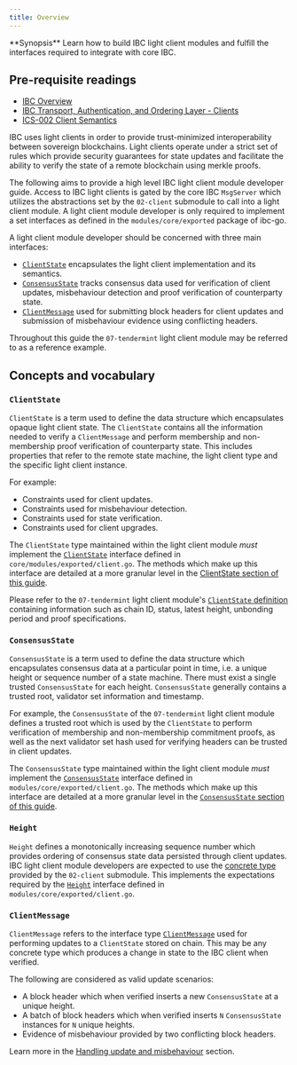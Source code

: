 ```yaml
---
title: Overview
---
```


<Note>
**Synopsis**
Learn how to build IBC light client modules and fulfill the interfaces required to integrate with core IBC.
</Note>

<Note>

## Pre-requisite readings

* [IBC Overview](/docs/ibc/v8.5.x/ibc/overview.mdx)
* [IBC Transport, Authentication, and Ordering Layer - Clients](https://tutorials.cosmos.network/academy/3-ibc/4-clients.html)
* [ICS-002 Client Semantics](https://github.com/cosmos/ibc/tree/main/spec/core/ics-002-client-semantics)

</Note>

IBC uses light clients in order to provide trust-minimized interoperability between sovereign blockchains. Light clients operate under a strict set of rules which provide security guarantees for state updates and facilitate the ability to verify the state of a remote blockchain using merkle proofs.

The following aims to provide a high level IBC light client module developer guide. Access to IBC light clients is gated by the core IBC `MsgServer` which utilizes the abstractions set by the `02-client` submodule to call into a light client module. A light client module developer is only required to implement a set interfaces as defined in the `modules/core/exported` package of ibc-go.

A light client module developer should be concerned with three main interfaces:

* [`ClientState`](#clientstate) encapsulates the light client implementation and its semantics.
* [`ConsensusState`](#consensusstate) tracks consensus data used for verification of client updates, misbehaviour detection and proof verification of counterparty state.
* [`ClientMessage`](#clientmessage) used for submitting block headers for client updates and submission of misbehaviour evidence using conflicting headers.

Throughout this guide the `07-tendermint` light client module may be referred to as a reference example.

## Concepts and vocabulary

### `ClientState`

`ClientState` is a term used to define the data structure which encapsulates opaque light client state. The `ClientState` contains all the information needed to verify a `ClientMessage` and perform membership and non-membership proof verification of counterparty state. This includes properties that refer to the remote state machine, the light client type and the specific light client instance.

For example:

* Constraints used for client updates.
* Constraints used for misbehaviour detection.
* Constraints used for state verification.
* Constraints used for client upgrades.

The `ClientState` type maintained within the light client module *must* implement the [`ClientState`](https://github.com/cosmos/ibc-go/tree/02-client-refactor-beta1/modules/core/exported/client.go#L36) interface defined in `core/modules/exported/client.go`.
The methods which make up this interface are detailed at a more granular level in the [ClientState section of this guide](/docs/ibc/v8.5.x/light-clients/developer-guide/client-state.mdx).

Please refer to the `07-tendermint` light client module's [`ClientState` definition](https://github.com/cosmos/ibc-go/tree/02-client-refactor-beta1/proto/ibc/lightclients/tendermint/v1/tendermint.proto#L18) containing information such as chain ID, status, latest height, unbonding period and proof specifications.

### `ConsensusState`

`ConsensusState` is a term used to define the data structure which encapsulates consensus data at a particular point in time, i.e. a unique height or sequence number of a state machine. There must exist a single trusted `ConsensusState` for each height. `ConsensusState` generally contains a trusted root, validator set information and timestamp.

For example, the `ConsensusState` of the `07-tendermint` light client module defines a trusted root which is used by the `ClientState` to perform verification of membership and non-membership commitment proofs, as well as the next validator set hash used for verifying headers can be trusted in client updates.

The `ConsensusState` type maintained within the light client module *must* implement the [`ConsensusState`](https://github.com/cosmos/ibc-go/tree/02-client-refactor-beta1/modules/core/exported/client.go#L134) interface defined in `modules/core/exported/client.go`.
The methods which make up this interface are detailed at a more granular level in the [`ConsensusState` section of this guide](/docs/ibc/v8.5.x/light-clients/developer-guide/consensus-state.mdx).

### `Height`

`Height` defines a monotonically increasing sequence number which provides ordering of consensus state data persisted through client updates.
IBC light client module developers are expected to use the [concrete type](https://github.com/cosmos/ibc-go/tree/02-client-refactor-beta1/proto/ibc/core/client/v1/client.proto#L89) provided by the `02-client` submodule. This implements the expectations required by the [`Height`](https://github.com/cosmos/ibc-go/blob/v7.0.0/modules/core/exported/client.go#L156) interface defined in `modules/core/exported/client.go`.

### `ClientMessage`

`ClientMessage` refers to the interface type [`ClientMessage`](https://github.com/cosmos/ibc-go/blob/v7.0.0/modules/core/exported/client.go#L147) used for performing updates to a `ClientState` stored on chain.
This may be any concrete type which produces a change in state to the IBC client when verified.

The following are considered as valid update scenarios:

* A block header which when verified inserts a new `ConsensusState` at a unique height.
* A batch of block headers which when verified inserts `N` `ConsensusState` instances for `N` unique heights.
* Evidence of misbehaviour provided by two conflicting block headers.

Learn more in the [Handling update and misbehaviour](/docs/ibc/v8.5.x/light-clients/developer-guide/updates-and-misbehaviour.mdx) section.
